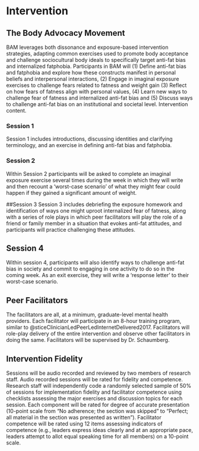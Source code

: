 # Intervention

## The Body Advocacy Movement
BAM leverages both dissonance and exposure-based intervention strategies, adapting common exercises used to promote body acceptance and challenge sociocultural body ideals to specifically target anti-fat bias and internalized fatphobia. Participants in BAM will (1) Define anti-fat bias and fatphobia and explore how these constructs manifest in personal beliefs and interpersonal interactions, (2) Engage in imaginal exposure exercises to challenge fears related to fatness and weight gain (3) Reflect on how fears of fatness align with personal values, (4) Learn new ways to challenge fear of fatness and internalized anti-fat bias and (5) Discuss ways to challenge anti-fat bias on an institutional and societal level. Intervention content. 

### Session 1 
Session 1 includes introductions, discussing identities and clarifying terminology, and an exercise in defining anti-fat bias and fatphobia.  

### Session 2
Within Session 2 participants will be asked to complete an imaginal exposure exercise several times during the week in which they will write and then recount a ‘worst-case scenario’ of what they might fear could happen if they gained a significant amount of weight.

##Session 3 
Session 3 includes debriefing the exposure homework and identification of ways one might uproot internalized fear of fatness, along with a series of role plays in which peer facilitators will play the role of a friend or family member in a situation that evokes anti-fat attitudes, and participants will practice challenging these attitudes.

## Session 4 
Within session 4, participants will also identify ways to challenge anti-fat bias in society and commit to engaging in one activity to do so in the coming week. As an exit exercise, they will  write a ‘response letter’ to their worst-case scenario. 

## Peer Facilitators
The facilitators are all, at a minimum, graduate-level mental health providers. Each facilitator will participate in an 8-hour training program, similar to @sticeClinicianLedPeerLedInternetDelivered2017. Facilitators will role-play delivery of the entire intervention and observe other facilitators in doing the same. Facilitators will be supervised by Dr. Schaumberg. 


## Intervention Fidelity
Sessions will be audio recorded and reviewed by two members of research staff. Audio recorded sessions will be rated for fidelity and competence. Research staff will independently code a randomly selected sample of 50% of sessions for implementation fidelity and facilitator competence using checklists assessing the major exercises and discussion topics for each session. Each component will be rated for degree of accurate presentation (10-point scale from “No adherence; the section was skipped” to “Perfect; all material in the section was presented as written”). Facilitator competence will be rated using 12 items assessing indicators of competence (e.g., leaders express ideas clearly and at an appropriate pace, leaders attempt to allot equal speaking time for all members) on a 10-point scale. 

